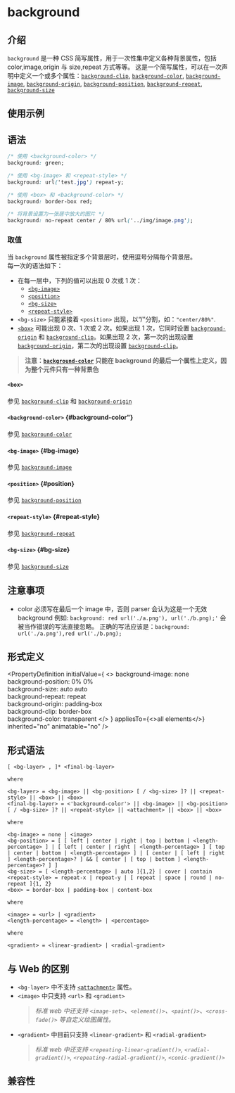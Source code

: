 # background

## 介绍

`background` 是一种 CSS 简写属性，用于一次性集中定义各种背景属性，包括 color,image,origin 与 size,repeat 方式等等。
这是一个简写属性，可以在一次声明中定义一个或多个属性：[`background-clip`](./background-clip.mdx), [`background-color`](./background-color.mdx), [`background-image`](./background-image.mdx), [`background-origin`](./background-origin.mdx), [`background-position`](./background-position.mdx), [`background-repeat`](./background-repeat.mdx), [`background-size`](./background-size.mdx)

## 使用示例


<Go
  example="css-api"
  defaultFile="src/background/App.tsx"
  img="https://lf-lynx.tiktok-cdns.com/obj/lynx-artifacts-oss-sg/lynx-website/assets/doc/css/background.jpg"
  defaultEntryFile="dist/background.lynx.bundle"
  entry="src/background"
/>

## 语法

```css
/* 使用 <background-color> */
background: green;

/* 使用 <bg-image> 和 <repeat-style> */
background: url('test.jpg') repeat-y;

/* 使用 <box> 和 <background-color> */
background: border-box red;

/* 将背景设置为一张居中放大的图片 */
background: no-repeat center / 80% url('../img/image.png');
```

### 取值

当 `background` 属性被指定多个背景层时，使用逗号分隔每个背景层。<br />
每一次的语法如下：

- 在每一层中，下列的值可以出现 0 次或 1 次：
  - [`<bg-image>`](#bg-image)
  - [`<position>`](#position)
  - [`<bg-size>`](#bg-size)
  - [`<repeat-style>`](#repeat-style)
- `<bg-size>` 只能紧接着 `<position>` 出现，以“/”分割，如：`"center/80%"`.
- [`<box>`](#box) 可能出现 0 次、1 次或 2 次。如果出现 1 次，它同时设置 [`background-origin`](./background-origin.mdx) 和 [`background-clip`](./background-clip.mdx)。如果出现 2 次，第一次的出现设置 [`background-origin`](./background-origin.mdx)，第二次的出现设置 [`background-clip`](./background-clip.mdx)。

> **注意：[`background-color`](./background-color.mdx) 只能在 background 的最后一个属性上定义，因为整个元件只有一种背景色**

#### `<box>` <Anchor name="#box" />

参见 [`background-clip`](./background-clip.mdx) 和 [`background-origin`](./background-origin.mdx)

#### `<background-color>` \{#background-color"}

参见 [`background-color`](./background-color.mdx)

#### `<bg-image>` \{#bg-image}

参见 [`background-image`](./background-image.mdx)

#### `<position>` \{#position}

参见 [`background-position`](./background-position.mdx)

#### `<repeat-style>` \{#repeat-style}

参见 [`background-repeat`](./background-repeat.mdx)

#### `<bg-size>` \{#bg-size}

参见 [`background-size`](./background-size.mdx)

## 注意事项

- color 必须写在最后一个 image 中，否则 parser 会认为这是一个无效 background
  例如: `background: red url('./a.png'), url('./b.png);'` 会被当作错误的写法直接忽略。
  正确的写法应该是：`background: url('./a.png'),red url('./b.png);`

## 形式定义


<PropertyDefinition
  initialValue={
    <>
      background-image: none
      <br />
      background-position: 0% 0%
      <br />
      background-size: auto auto
      <br />
      background-repeat: repeat
      <br />
      background-origin: padding-box
      <br />
      background-clip: border-box
      <br />
      background-color: transparent
    </>
  }
  appliesTo={<>all elements</>}
  inherited="no"
  animatable="no"
/>

## 形式语法

```
[ <bg-layer> , ]* <final-bg-layer>

where

<bg-layer> = <bg-image> || <bg-position> [ / <bg-size> ]? || <repeat-style> || <box> || <box>
<final-bg-layer> = <'background-color'> || <bg-image> || <bg-position> [ / <bg-size> ]? || <repeat-style> || <attachment> || <box> || <box>

where

<bg-image> = none | <image>
<bg-position> = [ [ left | center | right | top | bottom | <length-percentage> ] | [ left | center | right | <length-percentage> ] [ top | center | bottom | <length-percentage> ] | [ center | [ left | right ] <length-percentage>? ] && [ center | [ top | bottom ] <length-percentage>? ] ]
<bg-size> = [ <length-percentage> | auto ]{1,2} | cover | contain
<repeat-style> = repeat-x | repeat-y | [ repeat | space | round | no-repeat ]{1, 2}
<box> = border-box | padding-box | content-box

where

<image> = <url> | <gradient>
<length-percentage> = <length> | <percentage>

where

<gradient> = <linear-gradient> | <radial-gradient>

```

## 与 Web 的区别

- `<bg-layer>`
  中不支持 [`<attachment>`](https://developer.mozilla.org/zh-CN/docs/Web/CSS/background#attachment) 属性。<br/>
- `<image>`
  中只支持 `<url>` 和 `<gradient>`
  > _标准 web 中还支持 `<image-set>`、`<element()>`、`<paint()>`、`<cross-fade()>` 等自定义绘图属性。_<br/>
- `<gradient>`
  中目前只支持 `<linear-gradient>` 和 `<radial-gradient>`
  > _标准 web 中还支持 `<repeating-linear-gradient()>`, `<radial-gradient()>`, `<repeating-radial-gradient()>`, `<conic-gradient()>`_

## 兼容性


<LegacyCompatTable metadata="css/properties/background" />
